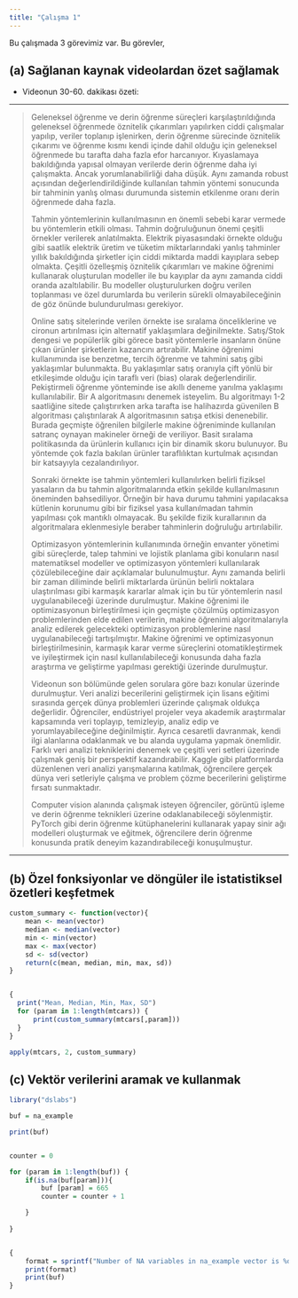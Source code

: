 ```yaml
---
title: "Çalışma 1"
---
```


Bu çalışmada 3 görevimiz var. Bu görevler,

## (a) Sağlanan kaynak videolardan özet sağlamak

-   Videonun 30-60. dakikası özeti:

------------------------------------------------------------------------

> Geleneksel öğrenme ve derin öğrenme süreçleri karşılaştırıldığında geleneksel öğrenmede öznitelik çıkarımları yapılırken ciddi çalışmalar yapılıp, veriler toplanıp işlenirken, derin öğrenme sürecinde öznitelik çıkarımı ve öğrenme kısmı kendi içinde dahil olduğu için geleneksel öğrenmede bu tarafta daha fazla efor harcanıyor. Kıyaslamaya bakıldığında yapısal olmayan verilerde derin öğrenme daha iyi çalışmakta. Ancak yorumlanabilirliği daha düşük. Aynı zamanda robust açısından değerlendirildiğinde kullanılan tahmin yöntemi sonucunda bir tahminin yanlış olması durumunda sistemin etkilenme oranı derin öğrenmede daha fazla.
>
> Tahmin yöntemlerinin kullanılmasının en önemli sebebi karar vermede bu yöntemlerin etkili olması. Tahmin doğruluğunun önemi çeşitli örnekler verilerek anlatılmakta. Elektrik piyasasındaki örnekte olduğu gibi saatlik elektrik üretim ve tüketim miktarlarındaki yanlış tahminler yıllık bakıldığında şirketler için ciddi miktarda maddi kayıplara sebep olmakta. Çeşitli özelleşmiş öznitelik çıkarımları ve makine öğrenimi kullanarak oluşturulan modeller ile bu kayıplar da aynı zamanda ciddi oranda azaltılabilir. Bu modeller oluşturulurken doğru verilen toplanması ve özel durumlarda bu verilerin sürekli olmayabileceğinin de göz önünde bulundurulması gerekiyor.
>
> Online satış sitelerinde verilen örnekte ise sıralama önceliklerine ve cironun artırılması için alternatif yaklaşımlara değinilmekte. Satış/Stok dengesi ve popülerlik gibi görece basit yöntemlerle insanların önüne çıkan ürünler şirketlerin kazancını artırabilir. Makine öğrenimi kullanımında ise benzetme, tercih öğrenme ve tahmini satış gibi yaklaşımlar bulunmakta. Bu yaklaşımlar satış oranıyla çift yönlü bir etkileşimde olduğu için taraflı veri (bias) olarak değerlendirilir. Pekiştirmeli öğrenme yönteminde ise akıllı deneme yanılma yaklaşımı kullanılabilir. Bir A algoritmasını denemek isteyelim. Bu algoritmayı 1-2 saatliğine sitede çalıştırırken arka tarafta ise halihazırda güvenilen B algoritması çalıştırılarak A algoritmasının satışa etkisi denenebilir. Burada geçmişte öğrenilen bilgilerle makine öğreniminde kullanılan satranç oynayan makineler örneği de veriliyor. Basit sıralama politikasında da ürünlerin kullanıcı için bir dinamik skoru bulunuyor. Bu yöntemde çok fazla bakılan ürünler taraflılıktan kurtulmak açısından bir katsayıyla cezalandırılıyor.
>
> Sonraki örnekte ise tahmin yöntemleri kullanılırken belirli fiziksel yasaların da bu tahmin algoritmalarında etkin şekilde kullanılmasının öneminden bahsediliyor. Örneğin bir hava durumu tahmini yapılacaksa kütlenin korunumu gibi bir fiziksel yasa kullanılmadan tahmin yapılması çok mantıklı olmayacak. Bu şekilde fizik kurallarının da algoritmalara eklenmesiyle beraber tahminlerin doğruluğu artırılabilir.
>
> Optimizasyon yöntemlerinin kullanımında örneğin envanter yönetimi gibi süreçlerde, talep tahmini ve lojistik planlama gibi konuların nasıl matematiksel modeller ve optimizasyon yöntemleri kullanılarak çözülebileceğine dair açıklamalar bulunulmuştur. Aynı zamanda belirli bir zaman diliminde belirli miktarlarda ürünün belirli noktalara ulaştırılması gibi karmaşık kararlar almak için bu tür yöntemlerin nasıl uygulanabileceği üzerinde durulmuştur. Makine öğrenimi ile optimizasyonun birleştirilmesi için geçmişte çözülmüş optimizasyon problemlerinden elde edilen verilerin, makine öğrenimi algoritmalarıyla analiz edilerek gelecekteki optimizasyon problemlerine nasıl uygulanabileceği tartışılmıştır. Makine öğrenimi ve optimizasyonun birleştirilmesinin, karmaşık karar verme süreçlerini otomatikleştirmek ve iyileştirmek için nasıl kullanılabileceği konusunda daha fazla araştırma ve geliştirme yapılması gerektiği üzerinde durulmuştur.
>
> Videonun son bölümünde gelen sorulara göre bazı konular üzerinde durulmuştur. Veri analizi becerilerini geliştirmek için lisans eğitimi sırasında gerçek dünya problemleri üzerinde çalışmak oldukça değerlidir. Öğrenciler, endüstriyel projeler veya akademik araştırmalar kapsamında veri toplayıp, temizleyip, analiz edip ve yorumlayabileceğine değinilmiştir. Ayrıca cesaretli davranmak, kendi ilgi alanlarına odaklanmak ve bu alanda uygulama yapmak önemlidir. Farklı veri analizi tekniklerini denemek ve çeşitli veri setleri üzerinde çalışmak geniş bir perspektif kazandırabilir. Kaggle gibi platformlarda düzenlenen veri analizi yarışmalarına katılmak, öğrencilere gerçek dünya veri setleriyle çalışma ve problem çözme becerilerini geliştirme fırsatı sunmaktadır.
>
> Computer vision alanında çalışmak isteyen öğrenciler, görüntü işleme ve derin öğrenme teknikleri üzerine odaklanabileceği söylenmiştir. PyTorch gibi derin öğrenme kütüphanelerini kullanarak yapay sinir ağı modelleri oluşturmak ve eğitmek, öğrencilere derin öğrenme konusunda pratik deneyim kazandırabileceği konuşulmuştur.

------------------------------------------------------------------------

## (b) Özel fonksiyonlar ve döngüler ile istatistiksel özetleri keşfetmek

```r
custom_summary <- function(vector){
    mean <- mean(vector)
    median <- median(vector)
    min <- min(vector)
    max <- max(vector)
    sd <- sd(vector)
    return(c(mean, median, min, max, sd))
}


{
  print("Mean, Median, Min, Max, SD")
  for (param in 1:length(mtcars)) {
      print(custom_summary(mtcars[,param]))
  }
}

apply(mtcars, 2, custom_summary)
```

## (c) Vektör verilerini aramak ve kullanmak

```r
library("dslabs")

buf = na_example

print(buf)


counter = 0

for (param in 1:length(buf)) {
	if(is.na(buf[param])){
		buf [param] = 665
		counter = counter + 1

	}
	
}


{
	format = sprintf("Number of NA variables in na_example vector is %d", counter)
	print(format)
	print(buf)
}

```
